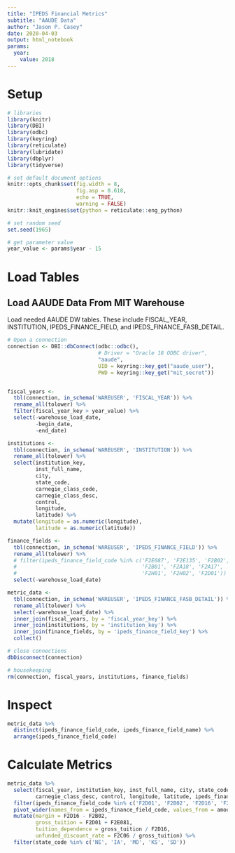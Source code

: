 ```yaml
---
title: "IPEDS Financial Metrics"
subtitle: "AAUDE Data"
author: "Jason P. Casey"
date: 2020-04-03
output: html_notebook
params:
  year:
    value: 2018
---
```


# Setup

```r
# libraries
library(knitr)
library(DBI)
library(odbc)
library(keyring)
library(reticulate)
library(lubridate)
library(dbplyr)
library(tidyverse)

# set default document options
knitr::opts_chunk$set(fig.width = 8,
                      fig.asp = 0.618,
                      echo = TRUE,
                      warning = FALSE)
knitr::knit_engines$set(python = reticulate::eng_python)

# set random seed
set.seed(1965)

# get parameter value
year_value <- params$year - 15
```

# Load Tables

## Load AAUDE Data From MIT Warehouse

Load needed AAUDE DW tables.  These include FISCAL_YEAR, INSTITUTION, IPEDS_FINANCE_FIELD, and IPEDS_FINANCE_FASB_DETAIL.

```r
# Open a connection
connection <- DBI::dbConnect(odbc::odbc(),
                             # Driver = "Oracle 18 ODBC driver",
                             "aaude",
                             UID = keyring::key_get("aaude_user"),
                             PWD = keyring::key_get("mit_secret"))


fiscal_years <-
  tbl(connection, in_schema('WAREUSER', 'FISCAL_YEAR')) %>%
  rename_all(tolower) %>%
  filter(fiscal_year_key > year_value) %>%
  select(-warehouse_load_date,
         -begin_date,
         -end_date)

institutions <-
  tbl(connection, in_schema('WAREUSER', 'INSTITUTION')) %>%
  rename_all(tolower) %>%
  select(institution_key,
         inst_full_name,
         city,
         state_code,
         carnegie_class_code,
         carnegie_class_desc,
         control,
         longitude,
         latitude) %>%
  mutate(longitude = as.numeric(longitude),
         latitude = as.numeric(latitude))

finance_fields <-
  tbl(connection, in_schema('WAREUSER', 'IPEDS_FINANCE_FIELD')) %>%
  rename_all(tolower) %>%
  # filter(ipeds_finance_field_code %in% c('F2E087', 'F2E135', 'F2B02', 'F2C06', 'F2C10',
  #                                        'F2B01', 'F2A18', 'F2A17', 'F2A03A',
  #                                        'F2H01', 'F2H02', 'F2D01')) %>%
  select(-warehouse_load_date)

metric_data <-
  tbl(connection, in_schema('WAREUSER', 'IPEDS_FINANCE_FASB_DETAIL')) %>%
  rename_all(tolower) %>%
  select(-warehouse_load_date) %>%
  inner_join(fiscal_years, by = 'fiscal_year_key') %>%
  inner_join(institutions, by = 'institution_key') %>%
  inner_join(finance_fields, by = 'ipeds_finance_field_key') %>%
  collect()

# close connections
dbDisconnect(connection)

# housekeeping
rm(connection, fiscal_years, institutions, finance_fields)
```

# Inspect

```r
metric_data %>%
  distinct(ipeds_finance_field_code, ipeds_finance_field_name) %>%
  arrange(ipeds_finance_field_code)
```

# Calculate Metrics

```r
metric_data %>%
  select(fiscal_year, institution_key, inst_full_name, city, state_code, carnegie_class_code,
         carnegie_class_desc, control, longitude, latitude, ipeds_finance_field_code, amount) %>%
  filter(ipeds_finance_field_code %in% c('F2D01', 'F2B02', 'F2D16', 'F2C06', 'F2H01', 'F2H02', 'F2E081')) %>%
  pivot_wider(names_from = ipeds_finance_field_code, values_from = amount) %>%
  mutate(margin = F2D16 - F2B02,
         gross_tuition = F2D01 + F2E081,
         tuition_dependence = gross_tuition / F2D16,
         unfunded_discount_rate = F2C06 / gross_tuition) %>%
  filter(state_code %in% c('NE', 'IA', 'MO', 'KS', 'SD'))
```


